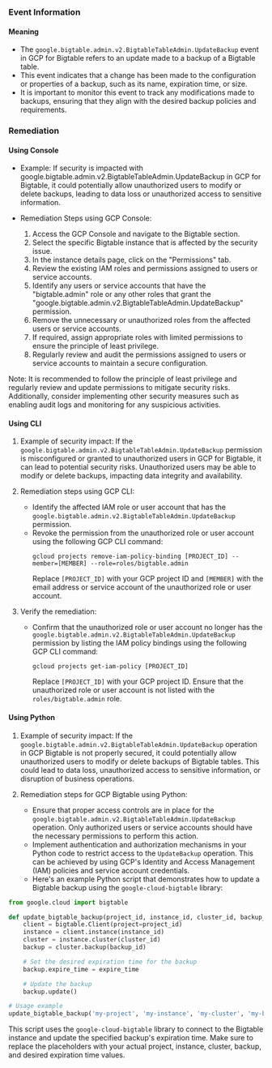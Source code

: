 
### Event Information

#### Meaning

- The `google.bigtable.admin.v2.BigtableTableAdmin.UpdateBackup` event in GCP for Bigtable refers to an update made to a backup of a Bigtable table.
- This event indicates that a change has been made to the configuration or properties of a backup, such as its name, expiration time, or size.
- It is important to monitor this event to track any modifications made to backups, ensuring that they align with the desired backup policies and requirements.

### Remediation

#### Using Console

- Example: If security is impacted with google.bigtable.admin.v2.BigtableTableAdmin.UpdateBackup in GCP for Bigtable, it could potentially allow unauthorized users to modify or delete backups, leading to data loss or unauthorized access to sensitive information.

- Remediation Steps using GCP Console:
  1. Access the GCP Console and navigate to the Bigtable section.
  2. Select the specific Bigtable instance that is affected by the security issue.
  3. In the instance details page, click on the "Permissions" tab.
  4. Review the existing IAM roles and permissions assigned to users or service accounts.
  5. Identify any users or service accounts that have the "bigtable.admin" role or any other roles that grant the "google.bigtable.admin.v2.BigtableTableAdmin.UpdateBackup" permission.
  6. Remove the unnecessary or unauthorized roles from the affected users or service accounts.
  7. If required, assign appropriate roles with limited permissions to ensure the principle of least privilege.
  8. Regularly review and audit the permissions assigned to users or service accounts to maintain a secure configuration.

Note: It is recommended to follow the principle of least privilege and regularly review and update permissions to mitigate security risks. Additionally, consider implementing other security measures such as enabling audit logs and monitoring for any suspicious activities.

#### Using CLI

1. Example of security impact: If the `google.bigtable.admin.v2.BigtableTableAdmin.UpdateBackup` permission is misconfigured or granted to unauthorized users in GCP for Bigtable, it can lead to potential security risks. Unauthorized users may be able to modify or delete backups, impacting data integrity and availability.

2. Remediation steps using GCP CLI:
   - Identify the affected IAM role or user account that has the `google.bigtable.admin.v2.BigtableTableAdmin.UpdateBackup` permission.
   - Revoke the permission from the unauthorized role or user account using the following GCP CLI command:
     ```
     gcloud projects remove-iam-policy-binding [PROJECT_ID] --member=[MEMBER] --role=roles/bigtable.admin
     ```
     Replace `[PROJECT_ID]` with your GCP project ID and `[MEMBER]` with the email address or service account of the unauthorized role or user account.

3. Verify the remediation:
   - Confirm that the unauthorized role or user account no longer has the `google.bigtable.admin.v2.BigtableTableAdmin.UpdateBackup` permission by listing the IAM policy bindings using the following GCP CLI command:
     ```
     gcloud projects get-iam-policy [PROJECT_ID]
     ```
     Replace `[PROJECT_ID]` with your GCP project ID. Ensure that the unauthorized role or user account is not listed with the `roles/bigtable.admin` role.

#### Using Python

1. Example of security impact: If the `google.bigtable.admin.v2.BigtableTableAdmin.UpdateBackup` operation in GCP Bigtable is not properly secured, it could potentially allow unauthorized users to modify or delete backups of Bigtable tables. This could lead to data loss, unauthorized access to sensitive information, or disruption of business operations.

2. Remediation steps for GCP Bigtable using Python:
   - Ensure that proper access controls are in place for the `google.bigtable.admin.v2.BigtableTableAdmin.UpdateBackup` operation. Only authorized users or service accounts should have the necessary permissions to perform this action.
   - Implement authentication and authorization mechanisms in your Python code to restrict access to the `UpdateBackup` operation. This can be achieved by using GCP's Identity and Access Management (IAM) policies and service account credentials.
   - Here's an example Python script that demonstrates how to update a Bigtable backup using the `google-cloud-bigtable` library:

```python
from google.cloud import bigtable

def update_bigtable_backup(project_id, instance_id, cluster_id, backup_id, expire_time):
    client = bigtable.Client(project=project_id)
    instance = client.instance(instance_id)
    cluster = instance.cluster(cluster_id)
    backup = cluster.backup(backup_id)

    # Set the desired expiration time for the backup
    backup.expire_time = expire_time

    # Update the backup
    backup.update()

# Usage example
update_bigtable_backup('my-project', 'my-instance', 'my-cluster', 'my-backup', '2022-12-31T23:59:59Z')
```

This script uses the `google-cloud-bigtable` library to connect to the Bigtable instance and update the specified backup's expiration time. Make sure to replace the placeholders with your actual project, instance, cluster, backup, and desired expiration time values.

